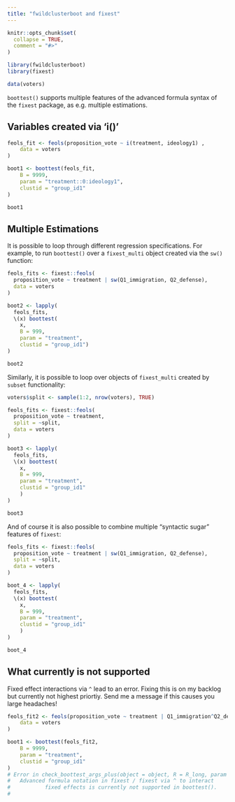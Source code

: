 ```yaml
---
title: "fwildclusterboot and fixest"
---
```


```r
knitr::opts_chunk$set(
  collapse = TRUE,
  comment = "#>"
)
```


```r
library(fwildclusterboot)
library(fixest)

data(voters)
```


`boottest()` supports multiple features of the advanced formula syntax of the `fixest` package, as e.g. multiple estimations.

## Variables created via 'i()'

```r
feols_fit <- feols(proposition_vote ~ i(treatment, ideology1) ,
    data = voters
)

boot1 <- boottest(feols_fit,
    B = 9999,
    param = "treatment::0:ideology1",
    clustid = "group_id1"
)

boot1
```

## Multiple Estimations 

It is possible to loop through different regression specifications. For example, to run `boottest()` over a `fixest_multi` object created via the `sw()` function:

```r
feols_fits <- fixest::feols(
  proposition_vote ~ treatment | sw(Q1_immigration, Q2_defense),
  data = voters
)

boot2 <- lapply(
  feols_fits,
  \(x) boottest(
    x,
    B = 999,
    param = "treatment",
    clustid = "group_id1")
) 

boot2
```

Similarly, it is possible to loop over objects of `fixest_multi` created by `subset` functionality: 

```r
voters$split <- sample(1:2, nrow(voters), TRUE)

feols_fits <- fixest::feols(
  proposition_vote ~ treatment, 
  split = ~split, 
  data = voters
)

boot3 <- lapply(
  feols_fits, 
  \(x) boottest(
    x,
    B = 999, 
    param = "treatment",
    clustid = "group_id1"
    )
)  

boot3
```

And of course it is also possible to combine multiple "syntactic sugar" features of `fixest`:

```r
feols_fits <- fixest::feols(
  proposition_vote ~ treatment | sw(Q1_immigration, Q2_defense), 
  split = ~split,
  data = voters
)

boot_4 <- lapply(
  feols_fits, 
  \(x) boottest(
    x, 
    B = 999,
    param = "treatment", 
    clustid = "group_id1"
    )
)  

boot_4
```

## What currently is not supported

Fixed effect interactions via `^` lead to an error. Fixing this is on my backlog but currently not highest priortiy. Send me a message if this causes you large headaches! 

```r
feols_fit2 <- feols(proposition_vote ~ treatment | Q1_immigration^Q2_defense,
    data = voters
)

boot1 <- boottest(feols_fit2,
    B = 9999,
    param = "treatment",
    clustid = "group_id1"
)
# Error in check_boottest_args_plus(object = object, R = R_long, param = param,  : 
#   Advanced formula notation in fixest / fixest via ^ to interact
#           fixed effects is currently not supported in boottest().
# 
```





